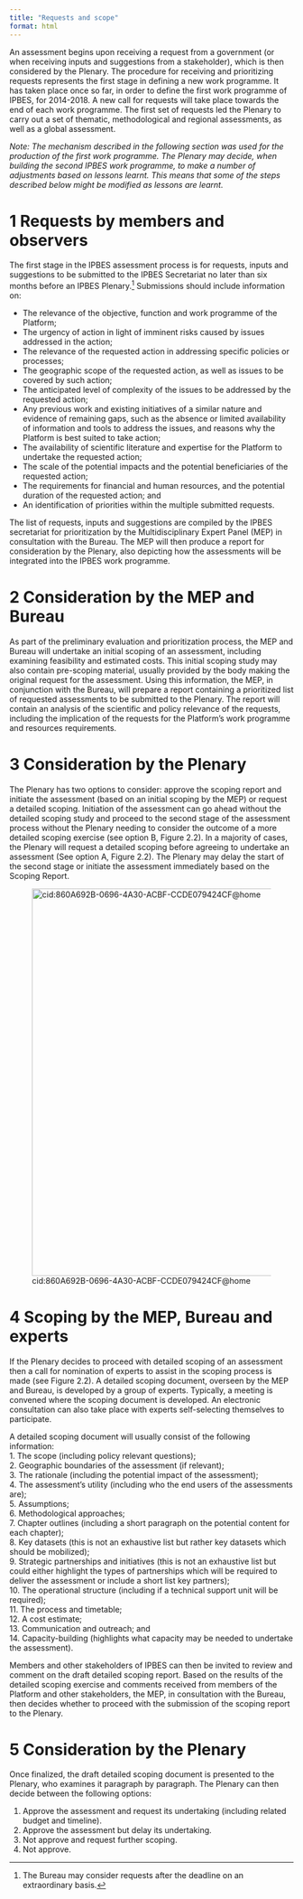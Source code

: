 ```yaml
---
title: "Requests and scope"
format: html
---
```


An assessment begins upon receiving a request from a government (or when receiving inputs and suggestions from a stakeholder), which is then considered by the Plenary. The procedure for receiving and prioritizing requests represents the first stage in defining a new work programme. It has taken place once so far, in order to define the first work programme of IPBES, for 2014-2018. A new call for requests will take place towards the end of each work programme. The first set of requests led the Plenary to carry out a set of thematic, methodological and regional assessments, as well as a global assessment.

*Note: The mechanism described in the following section was used for the production of the first work programme. The Plenary may decide, when building the second IPBES work programme, to make a number of adjustments based on lessons learnt. This means that some of the steps described below might be modified as lessons are learnt.*

# 1 Requests by members and observers

The first stage in the IPBES assessment process is for requests, inputs and suggestions to be submitted to the IPBES Secretariat no later than six months before an IPBES Plenary.^[The Bureau may consider requests after the deadline on an extraordinary basis.] Submissions should include information on:

- The relevance of the objective, function and work programme of the Platform;
- The urgency of action in light of imminent risks caused by issues addressed in the action;
- The relevance of the requested action in addressing specific policies or processes;
- The geographic scope of the requested action, as well as issues to be covered by such action;
- The anticipated level of complexity of the issues to be addressed by the requested action;
- Any previous work and existing initiatives of a similar nature and evidence of remaining gaps, such as the absence or limited availability of information and tools to address the issues, and reasons why the Platform is best suited to take action;
- The availability of scientific literature and expertise for the Platform to undertake the requested action;
- The scale of the potential impacts and the potential beneficiaries of the requested action;
- The requirements for financial and human resources, and the potential duration of the requested action; and
- An identification of priorities within the multiple submitted requests.

The list of requests, inputs and suggestions are compiled by the IPBES secretariat for prioritization by the Multidisciplinary Expert Panel (MEP) in consultation with the Bureau. The MEP will then produce a report for consideration by the Plenary, also depicting how the assessments will be integrated into the IPBES work programme.

# 2 Consideration by the MEP and Bureau

As part of the preliminary evaluation and prioritization process, the MEP and Bureau will undertake an initial scoping of an assessment, including examining feasibility and estimated costs. This initial scoping study may also contain pre-scoping material, usually provided by the body making the original request for the assessment. Using this information, the MEP, in conjunction with the Bureau, will prepare a report containing a prioritized list of requested assessments to be submitted to the Plenary. The report will contain an analysis of the scientific and policy relevance of the requests, including the implication of the requests for the Platform's work programme and resources requirements.

# 3 Consideration by the Plenary

The Plenary has two options to consider: approve the scoping report and initiate the assessment (based on an initial scoping by the MEP) or request a detailed scoping. Initiation of the assessment can go ahead without the detailed scoping study and proceed to the second stage of the assessment process without the Plenary needing to consider the outcome of a more detailed scoping exercise (see option B, Figure 2.2). In a majority of cases, the Plenary will request a detailed scoping before agreeing to undertake an assessment (See option A, Figure 2.2). The Plenary may delay the start of the second stage or initiate the assessment immediately based on the Scoping Report.

![cid:860A692B-0696-4A30-ACBF-CCDE079424CF@home](images/Stage_1/media/image1.jpeg){width="6.0in"
height="7.141755249343832in"}

# 4 Scoping by the MEP, Bureau and experts

If the Plenary decides to proceed with detailed scoping of an assessment then a call for nomination of experts to assist in the scoping process is made (see Figure 2.2). A detailed scoping document, overseen by the MEP and Bureau, is developed by a group of experts. Typically, a meeting is convened where the scoping document is developed. An electronic consultation can also take place with experts self-selecting themselves to participate.

A detailed scoping document will usually consist of the following information:\
1.  The scope (including policy relevant questions);\
2.  Geographic boundaries of the assessment (if relevant);\
3.  The rationale (including the potential impact of the assessment);\
4.  The assessment's utility (including who the end users of the assessments are);\
5.  Assumptions;\
6.  Methodological approaches;\
7.  Chapter outlines (including a short paragraph on the potential content for each chapter);\
8.  Key datasets (this is not an exhaustive list but rather key datasets which should be mobilized);\
9.  Strategic partnerships and initiatives (this is not an exhaustive list but could either highlight the types of partnerships which will be required to deliver the assessment or include a short list key partners);\
10. The operational structure (including if a technical support unit will be required);\
11. The process and timetable;\
12. A cost estimate;\
13. Communication and outreach; and\
14. Capacity-building (highlights what capacity may be needed to undertake the assessment).\

Members and other stakeholders of IPBES can then be invited to review and comment on the draft detailed scoping report. Based on the results of the detailed scoping exercise and comments received from members of the Platform and other stakeholders, the MEP, in consultation with the Bureau, then decides whether to proceed with the submission of the scoping report to the Plenary.

# 5 Consideration by the Plenary

Once finalized, the draft detailed scoping document is presented to the Plenary, who examines it paragraph by paragraph. The Plenary can then decide between the following options:

1.  Approve the assessment and request its undertaking (including related budget and timeline).
2.  Approve the assessment but delay its undertaking.
3.  Not approve and request further scoping.
4.  Not approve.